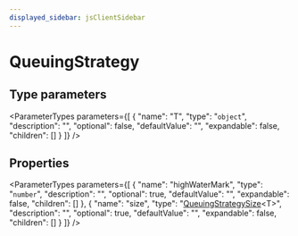 ```yaml
---
displayed_sidebar: jsClientSidebar
---
```



# QueuingStrategy

## Type parameters

<ParameterTypes parameters={[
  {
    "name": "T",
    "type": "`object`",
    "description": "",
    "optional": false,
    "defaultValue": "",
    "expandable": false,
    "children": []
  }
]} />

## Properties

<ParameterTypes parameters={[
  {
    "name": "highWaterMark",
    "type": "`number`",
    "description": "",
    "optional": true,
    "defaultValue": "",
    "expandable": false,
    "children": []
  },
  {
    "name": "size",
    "type": "[QueuingStrategySize](internal.QueuingStrategySize.mdx)&#60;T&#62;",
    "description": "",
    "optional": true,
    "defaultValue": "",
    "expandable": false,
    "children": []
  }
]} />
